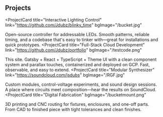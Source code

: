 <h2 sx={{ variant: 'text.sectionTitle' }}>Projects</h2>

<ProjectCard
  title="Interactive Lighting Control"
  link="https://github.com/Jdubz/blinky_time"
  bgImage="/bucket.jpg"
>
  Open-source controller for addressable LEDs. Smooth patterns, reliable timing, and a codebase that's easy to tinker with—great for installations and quick prototypes.
</ProjectCard>
<ProjectCard
  title="Full-Stack Cloud Development"
  link="https://github.com/Jdubz/portfolio"
  bgImage="/testcode.png"
>
  This site. Gatsby + React + TypeScript + Theme UI with a clean component system and parallax touches, containerized and deployed on GCP. Fast, observable, and easy to extend.
</ProjectCard>
<ProjectCard
  title="Modular Synthesizer"
  link="https://soundcloud.com/jsdubs"
  bgImage="/RGF.jpg"
>
  Custom modules, control-voltage experiments, and sound design sessions. A place where circuits meet composition—hear the results on SoundCloud.
</ProjectCard>
<ProjectCard
  title="Digital Fabrication"
  bgImage="/bucketmount.png"
>
  3D printing and CNC routing for fixtures, enclosures, and one-off parts. From CAD to finished piece with tight tolerances and clean finishes.
</ProjectCard>
